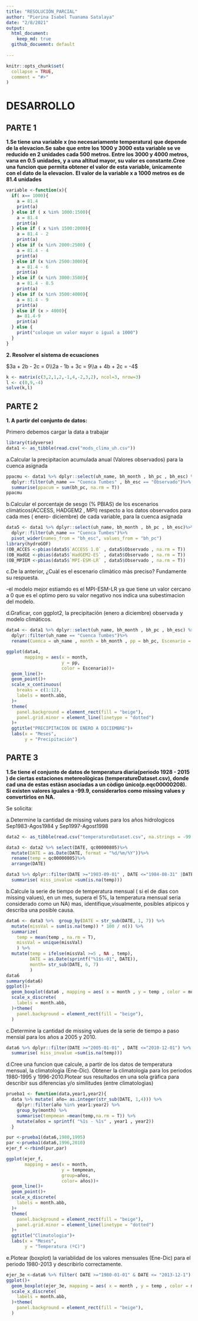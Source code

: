 ```yaml
---
title: "RESOLUCIÓN_PARCIAL"
author: "Pierina Isabel Tuanama Satalaya"
date: "2/8/2021"
output:
  html_document:
    keep_md: true
  github_docuemnt: default
 
---
```


```r
knitr::opts_chunk$set(
  collapse = TRUE,
  comment = "#>"
)
```

# DESARROLLO

## PARTE 1

**1.Se tiene una variable x (no necesariamente temperatura) que depende de la elevacion.Se sabe que entre los 1000 y 3000 esta variable se ve reducido en 2 unidades cada 500 metros. Entre los 3000 y 4000 metros, varıa en 0.5 unidades, y a una altitud mayor, su valor es constante.Cree una funcion que permita obtener el valor de esta variable,  ́unicamente con el dato de la elevacíon.**
**El valor de la variable x a 1000 metros es de 81.4 unidades**


```r
variable <-function(x){
  if( x== 1000){
    a = 81.4
    print(a)
  } else if ( x %in% 1000:1500){
    a = 81.4  
    print(a)
  } else if ( x %in% 1500:2000){
    a = 81.4 - 2 
    print(a)
  } else if (x %in% 2000:2500) {
    a = 81.4 - 4
    print(a)
  } else if (x %in% 2500:3000){
    a = 81.4 - 6
    print(a)
  } else if (x %in% 3000:3500){
    a = 81.4 - 8.5
    print(a)
  } else if (x %in% 3500:4000){
    a = 81.4 - 9
    print(a)
  } else if (x > 4000){
    a= 81.4-9
    print(a)
  } else {
    print("coloque un valor mayor o igual a 1000")
  }
}

```


**2. Resolver el sistema de ecuaciones**

$3a + 2b - 2c  = 0\\2a - 1b + 3c  = 9\\a  + 4b + 2c  = -4$

```r
k <- matrix(c(3,2,1,2,-1,4,-2,3,2), ncol=3, nrow=3)
l <- c(0,9,-4)
solve(k,l)
```


## PARTE 2

**1. A partir del conjunto de datos:**

Primero debemos cargar la data a trabajar

```r
library(tidyverse)
data1 <- as_tibble(read.csv("mods_clima_uh.csv"))
```


a.Calcular la precipitacíon acumulada anual (Valores observados) para la cuenca asignada

```r
ppacmu <- data1 %>% dplyr::select(uh_name, bh_month , bh_pc , bh_esc) %>% 
  dplyr::filter(uh_name == "Cuenca Tumbes" , bh_esc == "Observado")%>% 
  summarise(ppacum = sum(bh_pc, na.rm = T))
ppacmu
```

b.Calcular el porcentaje de sesgo (% PBIAS) de los escenarios climàticos(ACCESS, HADGEM2 , MPI) respecto a los datos observados para cada mes ( enero- diciembre) de cada variable, para la cuenca asignada

```r
data5 <- data1 %>% dplyr::select(uh_name, bh_month , bh_pc , bh_esc)%>% 
  dplyr::filter(uh_name == "Cuenca Tumbes")%>%
  pivot_wider(names_from = "bh_esc", values_from = "bh_pc")
library(hydroGOF)
(OB_ACCES <-pbias(data5$`ACCESS 1.0` , data5$Observado , na.rm = T))
(OB_HadGE <-pbias(data5$`HadGEM2-ES` , data5$Observado , na.rm = T))
(OB_MPIEM <-pbias(data5$`MPI-ESM-LR` , data5$Observado , na.rm = T))

```


c.De la anterior, ¿Cuàl es el escenario climàtico màs preciso? Fundamente su respuesta.

-el modelo mejor estiamdo es el MPI-ESM-LR ya que tiene un valor cercano a 0 que es el optimo pero su valor negativo nos indica una subestimacion del modelo.

d.Graficar, con ggplot2, la precipitaciòn (enero a diciembre) observada y modelo climàticos.

```r
data4 <- data1 %>% dplyr::select(uh_name, bh_month , bh_pc , bh_esc) %>% 
  dplyr::filter(uh_name == "Cuenca Tumbes")%>% 
  rename(Cuenca = uh_name , month = bh_month , pp = bh_pc, Escenario = bh_esc)

ggplot(data4, 
       mapping = aes(x = month, 
                     y = pp,
                     color = Escenario))+
  geom_line()+
  geom_point()+
  scale_x_continuous(
    breaks = c(1:12),
    labels = month.abb,
  )+
  theme(
    panel.background = element_rect(fill = "beige"),
    panel.grid.minor = element_line(linetype = "dotted")
  )+
  ggtitle("PRECIPITACION DE ENERO A DICIEMBRE")+
  labs(x = "Meses", 
       y = "Precipitación")


```


## PARTE 3

**1.Se tiene el conjunto de datos de temperatura diaria(periodo 1928 - 2015 ) de ciertas estaciones metereològicas (temperatureDataset.csv), donde cad una de estas estàsn asociadas a un còdigo ùnico(p.eqc00000208). Si existen valores iguales a -99.9, considerarlos como missing values y convertirlos en NA.**

Se solicita:

a.Determine la cantidad de missing values para los años hidrologicos Sep1983-Agos1984 y Sep1997-Agost1998

```r
data2 <- as_tibble(read.csv("temperatureDataset.csv", na.strings = -99.9))

data3 <- data2 %>% select(DATE, qc00000805)%>%
  mutate(DATE = as.Date(DATE, format = "%d/%m/%Y"))%>% 
  rename(temp = qc00000805)%>% 
  arrange(DATE)

data3 %>% dplyr::filter(DATE >="1983-09-01" , DATE <="1984-08-31" |DATE >="1997-09-01" , DATE <="1997-09-01") %>% 
  summarise( miss_invalue =sum(is.na(temp)))

```



b.Calcule la serie de tiempo de temperatura mensual ( si el de dias con missing values), en un mes, supera el 5%, la temperatura mensual seria considerado como un NA) mas, identifique,visualmente, posibles atipicos y describa una posible causa.

```r
data6 <- data3 %>%  group_by(DATE = str_sub(DATE, 1, 7)) %>% 
  mutate(missVal = sum(is.na(temp)) * 100 / n()) %>%   
  summarize(
    temp = mean(temp , na.rm = T),
    missVal = unique(missVal)
    ) %>% 
  mutate(temp = ifelse(missVal >=5 , NA , temp),
         DATE = as.Date(sprintf("%1$s-01", DATE)),
         month= str_sub(DATE, 6, 7)
         )
data6
summary(data6)
ggplot()+
  geom_boxplot(data6 , mapping = aes( x = month , y = temp , color = month))+
  scale_x_discrete(
    labels = month.abb,
  )+theme(
    panel.background = element_rect(fill = "beige"),
  )
```


c.Determine la cantidad de missing values de la serie de tiempo a paso mensial para los años a 2005 y 2010.

```r
data6 %>% dplyr::filter(DATE >="2005-01-01" , DATE <="2010-12-01") %>% 
  summarise( miss_invalue =sum(is.na(temp)))
```


d.Cree una funcion que calcule, a partir de los datos de temperatura mensual, la climatologìa (Ene-Dic). Obtener la climatologia para los periodos 1980-1995 y 1996-2010.Plotear sus resultados en una sola gràfica para describir sus diferencias y/o similitudes (entre climatologìas)

```r
prueba1 <- function(data,year1,year2){
  data %>% mutate( año= as.integer(str_sub(DATE, 1,4))) %>% 
    dplyr::filter(año %in% year1:year2) %>% 
    group_by(month) %>% 
    summarise(tempmean =mean(temp,na.rm = T)) %>% 
    mutate(años = sprintf( "%1s - %1s" , year1 , year2))
  }

pur <-prueba1(data6,1980,1995)
par <-prueba1(data6,1996,2010)
ejer_f <-rbind(pur,par)

ggplot(ejer_f, 
       mapping = aes(x = month, 
                     y = tempmean,
                     group=años,
                     color= años))+
  geom_line()+
  geom_point()+
  scale_x_discrete(
    labels = month.abb,
  )+
  theme(
    panel.background = element_rect(fill = "beige"),
    panel.grid.minor = element_line(linetype = "dotted")
  )+
  ggtitle("Climatologia")+
  labs(x = "Meses", 
       y = "Temperatura (ºC)")
```



e.Plotear (boxplot) la variablidad de los valores mensuales (Ene-Dic) para el periodo 1980-2013 y describirlo correctamente.

```r
ejer_3e <-data6 %>% filter( DATE >="1980-01-01" & DATE <= "2013-12-1")
ggplot()+
  geom_boxplot(ejer_3e, mapping = aes( x = month , y = temp , color = month))+
  scale_x_discrete(
    labels = month.abb,
  )+theme(
    panel.background = element_rect(fill = "beige"),
  )
```



